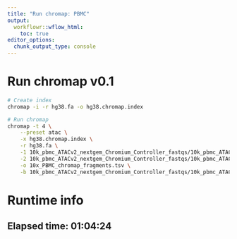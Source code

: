 ```yaml
---
title: "Run chromap: PBMC"
output:
  workflowr::wflow_html:
    toc: true
editor_options:
  chunk_output_type: console
---
```


# Run chromap v0.1

```bash
# Create index
chromap -i -r hg38.fa -o hg38.chromap.index

# Run chromap
chromap -t 4 \
	--preset atac \
	-x hg38.chromap.index \
	-r hg38.fa \
	-1 10k_pbmc_ATACv2_nextgem_Chromium_Controller_fastqs/10k_pbmc_ATACv2_nextgem_Chromium_Controller_S3_L001_R1_001.fastq.gz,10k_pbmc_ATACv2_nextgem_Chromium_Controller_fastqs/10k_pbmc_ATACv2_nextgem_Chromium_Controller_S3_L002_R1_001.fastq.gz \
	-2 10k_pbmc_ATACv2_nextgem_Chromium_Controller_fastqs/10k_pbmc_ATACv2_nextgem_Chromium_Controller_S3_L001_R3_001.fastq.gz,10k_pbmc_ATACv2_nextgem_Chromium_Controller_fastqs/10k_pbmc_ATACv2_nextgem_Chromium_Controller_S3_L002_R3_001.fastq.gz \
	-o 10x_PBMC_chromap_fragments.tsv \
	-b 10k_pbmc_ATACv2_nextgem_Chromium_Controller_fastqs/10k_pbmc_ATACv2_nextgem_Chromium_Controller_S3_L001_R2_001.fastq.gz,10k_pbmc_ATACv2_nextgem_Chromium_Controller_fastqs/10k_pbmc_ATACv2_nextgem_Chromium_Controller_S3_L002_R2_001.fastq.gz

```
# Runtime info
## Elapsed time: 01:04:24
